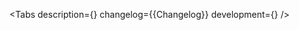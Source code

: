 

<Meta of={Stories} />

<ComponentHeader name='Select' children='Поле ввода с выпадающим списком.' />

<Tabs
    description={<Description />}
    changelog={<Markdown>{Changelog}</Markdown>}
    development={<Development />}
/>
